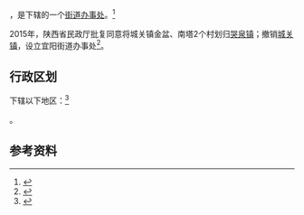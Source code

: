{{中国乡级行政区|61/02/22/100/000}}

'''{{PAGENAMEBASE}}'''，是{{PRC admin/fullname|61/02/22/100/000|3}}下辖的一个[[街道办事处|街道办事处]]。<ref>{{PRC admin/ref sgc|{{PRC admin/parent|61/02/22/100/000}}}}</ref>

2015年，陕西省民政厅批复同意将城关镇金盆、南塔2个村划归[[哭泉镇|哭泉镇]]；撤销[[城关镇_(宜君县)|城关镇]]，设立宜阳街道办事处<ref>{{Cite web |url=http://news.xinhuanet.com/local/2015-06/28/c_127959075.htm |title=陕西省民政厅关于陕西省乡镇行政区划调整的公告 |accessdate=2017-09-13 |archive-date=2017-09-13 |archive-url=https://web.archive.org/web/20170913183916/http://news.xinhuanet.com/local/2015-06/28/c_127959075.htm |dead-url=no }}</ref>。

== 行政区划 ==

{{PAGENAMEBASE}}下辖以下地区：<ref>{{PRC admin/ref sgc|61/02/22/100/000}}</ref>

{{PRC admin/children|61/02/22/100/000}}。

== 参考资料 ==

{{reflist}}

{{PRC admin/navcat|61/02/22/100/000}}
{{陕西行政区划小作品}}